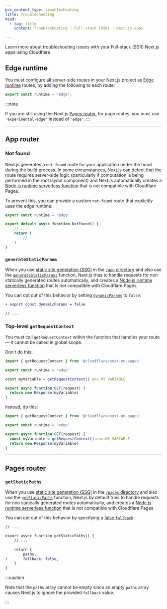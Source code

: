 ```yaml
---
pcx_content_type: troubleshooting
title: Troubleshooting
head:
  - tag: title
    content: Troubleshooting | Full-stack (SSR) | Next.js apps

---
```


Learn more about troubleshooting issues with your Full-stack (SSR) Next.js apps using Cloudflare.

## Edge runtime

You must configure all server-side routes in your Next.js project as [Edge runtime](https://nextjs.org/docs/app/building-your-application/rendering/edge-and-nodejs-runtimes) routes, by adding the following to each route:

```js
export const runtime = "edge";
```

:::note

If you are still using the Next.js [Pages router](https://nextjs.org/docs/pages), for page routes, you must use `'experimental-edge'` instead of `'edge'`. 
:::

***

## App router

### Not found

Next.js generates a `not-found` route for your application under the hood during the build process. In some circumstances, Next.js can detect that the route requires server-side logic (particularly if computation is being performed in the root layout component) and Next.js automatically creates a [Node.js runtime serverless function](https://nextjs.org/docs/app/building-your-application/rendering/edge-and-nodejs-runtimes) that is not compatible with Cloudflare Pages.

To prevent this, you can provide a custom `not-found` route that explicitly uses the edge runtime:

```ts
export const runtime = 'edge'

export default async function NotFound() {
    // ...
    return (
        // ...
    )
}
```

### `generateStaticParams`

When you use [static site generation (SSG)](https://nextjs.org/docs/pages/building-your-application/rendering/static-site-generation) in the [`/app` directory](https://nextjs.org/docs/getting-started/project-structure) and also use the [`generateStaticParams`](https://nextjs.org/docs/app/api-reference/functions/generate-static-params) function, Next.js tries to handle requests for non statically generated routes automatically, and creates a [Node.js runtime serverless function](https://nextjs.org/docs/app/building-your-application/rendering/edge-and-nodejs-runtimes) that is not compatible with Cloudflare Pages.

You can opt out of this behavior by setting [`dynamicParams`](https://nextjs.org/docs/app/api-reference/file-conventions/route-segment-config#dynamicparams) to `false`:

```diff
+ export const dynamicParams = false

// ...
```

### Top-level `getRequestContext`

You must call `getRequestContext` within the function that handles your route — it cannot be called in global scope.

Don't do this:

```js null {5}
import { getRequestContext } from '@cloudflare/next-on-pages'

export const runtime = 'edge'

const myVariable = getRequestContext().env.MY_VARIABLE

export async function GET(request) {
  return new Response(myVariable)
}
```

Instead, do this:

```js null {6}
import { getRequestContext } from '@cloudflare/next-on-pages'

export const runtime = 'edge'

export async function GET(request) {
  const myVariable = getRequestContext().env.MY_VARIABLE
  return new Response(myVariable)
}
```

***

## Pages router

### `getStaticPaths`

When you use [static site generation (SSG)](https://nextjs.org/docs/pages/building-your-application/rendering/static-site-generation) in the [`/pages` directory](https://nextjs.org/docs/getting-started/project-structure) and also use the [`getStaticPaths`](https://nextjs.org/docs/pages/api-reference/functions/get-static-paths) function, Next.js by default tries to handle requests for non statically generated routes automatically, and creates a [Node.js runtime serverless function](https://nextjs.org/docs/app/building-your-application/rendering/edge-and-nodejs-runtimes) that is not compatible with Cloudflare Pages.

You can opt out of this behavior by specifying a [false `fallback`](https://nextjs.org/docs/pages/api-reference/functions/get-static-paths#fallback-false):

```diff
// ...

export async function getStaticPaths() {
    // ...

    return {
        paths,
+       fallback: false,
	}
}
```

:::caution


Note that the `paths` array cannot be empty since an empty `paths` array causes Next.js to ignore the provided `fallback` value.


:::
